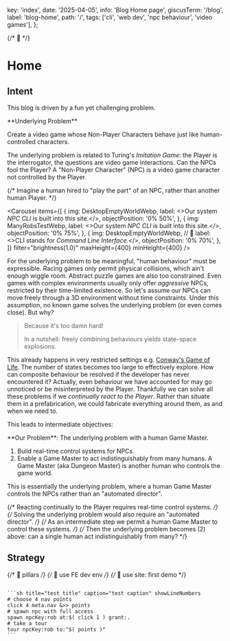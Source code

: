  key: 'index',
  date: '2025-04-05',
  info: 'Blog Home page',
  giscusTerm: '/blog',
  label: 'blog-home',
  path: '/',
  tags: ['cli', 'web dev', 'npc behaviour', 'video games'],
};



{/* 🚧 */}

# Home

## Intent

This blog is driven by a fun yet challenging problem.

<Card id="underlying-problem"> 
**Underlying Problem**

Create a video game whose Non-Player Characters behave just like human-controlled characters.
</Card>

The underlying problem is related to Turing's _Imitation Game_:
the Player is the interrogator,
the questions are video game interactions.
Can the NPCs fool the Player? <SideNote>
A "Non-Player Character" (NPC) is a video game character not controlled by the Player.</SideNote>

{/* <SideNote>
  Imagine a human hired to "play the part" of an NPC,
  rather than another human Player.
</SideNote> */}

<Carousel
  items={[
    {
      img: DesktopEmptyWorldWebp,
      label: <>Our system <em>NPC CLI</em> is built into this site.</>,
      objectPosition: '0% 50%',
    },
    {
      img: ManyRobsTestWebp,
      label: <>Our system <em>NPC CLI</em> is built into this site.</>,
      objectPosition: '0% 75%',
    },
    {
      img: DesktopEmptyWorldWebp, // 🚧
      label: <>CLI stands for <em>Command Line Interface.</em></>,
      objectPosition: '0% 70%',
    },
  ]}
  filter="brightness(1.0)"
  maxHeight={400}
  minHeight={400}
/>

For the underlying problem to be meaningful,
"human behaviour" must be expressible.
Racing games only permit physical collisions, which ain't enough wiggle room.
Abstract puzzle games are also too constrained.
Even games with complex environments usually only offer *aggressive* NPCs,
restricted by their time-limited existence.
So let's assume our NPCs can move freely through a 3D environment without time constraints.
Under this assumption, no known game solves the underlying problem
(or even comes close). But why?

> Because it's too damn hard!
>
> In a nutshell: freely combining behaviours yields state-space explosions.

This already happens in very restricted settings e.g. [Conway's Game of Life](new-tab:https://en.wikipedia.org/wiki/Conway%27s_Game_of_Life).
The number of states becomes too large to effectively explore.
How can composite behaviour be resolved if the developer has never encountered it?
Actually, even behaviour we have accounted for may go unnoticed or be misinterpreted by the Player.
Thankfully we can solve all these problems if we _continually react to the Player_.
Rather than situate them in a prefabrication,
we could fabricate everything around them, as and when we need to.

This leads to intermediate objectives:

<Card id="our-problem"> 
**Our Problem**: The underlying problem with a human Game Master.

1. Build real-time control systems for NPCs.
2. Enable a Game Master to act indistinguishably from many humans. <SideNote>
  A Game Master (aka Dungeon Master) is another human who controls the game world.</SideNote>
</Card>

This is essentially the underlying problem, where a human Game Master controls the NPCs rather than an "automated director".

{/* Reacting continually to the Player requires real-time control systems. */}
{/* Solving the underlying problem would also require an "automated director". */}
{/* As an intermediate step we permit a human Game Master to control these systems. */}
{/* Then the underlying problem becomes (2) above: can a single human act indistinguishably from many? */}

## Strategy

{/* 🚧 pillars */}
{/* 🚧 use FE dev env */}
{/* 🚧 use site: first demo */}

<Code>
```sh title="test title" caption="test caption" showLineNumbers
# choose 4 nav points
click 4 meta.nav &>> points
# spawn npc with full access
spawn npcKey:rob at:$( click 1 ) grant:.
# take a tour
tour npcKey:rob to:"$( points )" 
```
</Code>